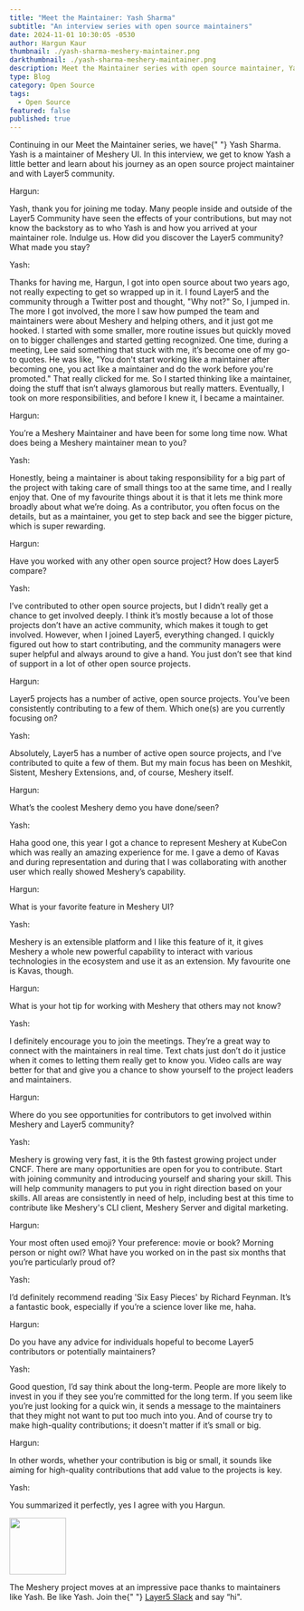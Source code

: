 ```yaml
---
title: "Meet the Maintainer: Yash Sharma"
subtitle: "An interview series with open source maintainers"
date: 2024-11-01 10:30:05 -0530
author: Hargun Kaur
thumbnail: ./yash-sharma-meshery-maintainer.png
darkthumbnail: ./yash-sharma-meshery-maintainer.png
description: Meet the Maintainer series with open source maintainer, Yash Sharma
type: Blog
category: Open Source
tags:
  - Open Source
featured: false
published: true
---
```



<BlogWrapper>
<MeetTheMaintainer>

<div class="intro">
  <p>
    Continuing in our Meet the Maintainer series, we have{" "}
    <Link to="/community/members/yash-sharma">Yash Sharma</Link>. Yash is a
    maintainer of <Link to="/cloud-native-management/meshery">Meshery UI</Link>.
    In this interview, we get to know Yash a little better and learn about his
    journey as an open source project maintainer and with Layer5 community.
  </p>
</div>

<div class="interviewer">
  <span>Hargun:</span>
  <p>
    Yash, thank you for joining me today. Many people inside and outside of the
    Layer5 Community have seen the effects of your contributions, but may not
    know the backstory as to who Yash is and how you arrived at your maintainer
    role. Indulge us. How did you discover the Layer5 community? What made you
    stay?
  </p>
</div>

<div class="interviewee">
  <span>Yash:</span>
  <p>
    Thanks for having me, Hargun, I got into open source about two years ago,
    not really expecting to get so wrapped up in it. I found Layer5 and the
    community through a Twitter post and thought, "Why not?" So, I jumped in.
    The more I got involved, the more I saw how pumped the team and maintainers
    were about Meshery and helping others, and it just got me hooked. I started
    with some smaller, more routine issues but quickly moved on to bigger
    challenges and started getting recognized. One time, during a meeting, Lee
    said something that stuck with me, it’s become one of my go-to quotes. He
    was like, "You don't start working like a maintainer after becoming one, you
    act like a maintainer and do the work before you're promoted." That really
    clicked for me. So I started thinking like a maintainer, doing the stuff
    that isn’t always glamorous but really matters. Eventually, I took on more
    responsibilities, and before I knew it, I became a maintainer.
  </p>
</div>

<div class="interviewer">
  <span>Hargun:</span>
  <p>
    You’re a <Link to=”/projects/meshery”>Meshery</Link> Maintainer and have been for some long time now. What does being a Meshery maintainer mean to you?
  </p>
</div>

<div class="interviewee">
  <span>Yash:</span>
  <p>
    Honestly, being a maintainer is about taking responsibility for a big part
    of the project with taking care of small things too at the same time, and I
    really enjoy that. One of my favourite things about it is that it lets me
    think more broadly about what we’re doing. As a contributor, you often focus
    on the details, but as a maintainer, you get to step back and see the bigger
    picture, which is super rewarding.
  </p>
</div>

<div class="interviewer">
  <span>Hargun:</span>
  <p>
    Have you worked with any other open source project? How does Layer5 compare?
  </p>
</div>

<div class="interviewee">
  <span>Yash:</span>
  <p>
    I’ve contributed to other open source projects, but I didn’t really get a
    chance to get involved deeply. I think it’s mostly because a lot of those
    projects don’t have an active community, which makes it tough to get
    involved. However, when I joined Layer5, everything changed. I quickly
    figured out how to start contributing, and the community managers were super
    helpful and always around to give a hand. You just don’t see that kind of
    support in a lot of other open source projects.
  </p>
</div>

<div class="interviewer">
  <span>Hargun:</span>
  <p>
    <Link to="/projects">Layer5 projects</Link> has a number of active, open
    source projects. You’ve been consistently contributing to a few of them.
    Which one(s) are you currently focusing on?
  </p>
</div>

<div class="interviewee">
  <span>Yash:</span>
  <p>
    Absolutely, Layer5 has a number of active open source projects, and I’ve
    contributed to quite a few of them. But my main focus has been on Meshkit,
    Sistent, Meshery Extensions, and, of course, Meshery itself.
  </p>
</div>

<div class="interviewer">
  <span>Hargun:</span>
  <p>What’s the coolest Meshery demo you have done/seen?</p>
</div>

<div class="interviewee">
  <span>Yash:</span>
  <p>
    Haha good one, this year I got a chance to represent Meshery at KubeCon
    which was really an amazing experience for me. I gave a demo of Kavas and
    during representation and during that I was collaborating with another user
    which really showed Meshery’s capability.
  </p>
</div>

<div class="interviewer">
  <span>Hargun:</span>
  <p>What is your favorite feature in Meshery UI?</p>
</div>

<div class="interviewee">
  <span>Yash:</span>
  <p>
    Meshery is an extensible platform and I like this feature of it, it gives
    Meshery a whole new powerful capability to interact with various
    technologies in the ecosystem and use it as an extension. My favourite one
    is Kavas, though.
  </p>
</div>

<div class="interviewer">
  <span>Hargun:</span>
  <p>What is your hot tip for working with Meshery that others may not know?</p>
</div>

<div class="interviewee">
  <span>Yash:</span>
  <p>
    I definitely encourage you to join the meetings. They’re a great way to
    connect with the maintainers in real time. Text chats just don’t do it
    justice when it comes to letting them really get to know you. Video calls
    are way better for that and give you a chance to show yourself to the
    project leaders and maintainers.
  </p>
</div>

<div class="interviewer">
  <span>Hargun:</span>
  <p>
    Where do you see opportunities for contributors to get involved within
    Meshery and Layer5 community?
  </p>
</div>

<div class="interviewee">
  <span>Yash:</span>
  <p>
    Meshery is growing very fast, it is the 9th fastest growing project under
    CNCF. There are many opportunities are open for you to contribute. Start
    with joining community and introducing yourself and sharing your skill. This
    will help community managers to put you in right direction based on your
    skills. All areas are consistently in need of help, including best at this
    time to contribute like Meshery's CLI client, Meshery Server and digital
    marketing.
  </p>
</div>

<div class="interviewer">
  <span>Hargun:</span>
  <p>
    Your most often used emoji? Your preference: movie or book? Morning person
    or night owl? What have you worked on in the past six months that you’re
    particularly proud of?
  </p>
</div>

<div class="interviewee">
  <span>Yash:</span>
  <p>
    I’d definitely recommend reading 'Six Easy Pieces' by Richard Feynman. It’s
    a fantastic book, especially if you’re a science lover like me, haha.
  </p>
</div>

<div class="interviewer">
  <span>Hargun:</span>
  <p>
    Do you have any advice for individuals hopeful to become Layer5 contributors
    or potentially maintainers?
  </p>
</div>

<div class="interviewee">
  <span>Yash:</span>
  <p>
    Good question, I’d say think about the long-term. People are more likely to
    invest in you if they see you’re committed for the long term. If you seem
    like you’re just looking for a quick win, it sends a message to the
    maintainers that they might not want to put too much into you. And of course
    try to make high-quality contributions; it doesn't matter if it’s small or
    big.
  </p>
</div>

<div class="interviewer">
  <span>Hargun:</span>
  <p>
    In other words, whether your contribution is big or small, it sounds like
    aiming for high-quality contributions that add value to the projects is key.
  </p>
</div>

<div class="interviewee">
  <span>Yash:</span>
  <p>You summarized it perfectly, yes I agree with you Hargun.</p>
</div>

<div class="note">
  <img src={ForkLift} height="100px" />
  <p>
    The Meshery project moves at an impressive pace thanks to maintainers like
    Yash. Be like Yash. Join the{" "}
    <a href="https://slack.layer5.io">Layer5 Slack</a> and say “hi".
  </p>
</div>

</MeetTheMaintainer>
</BlogWrapper>
